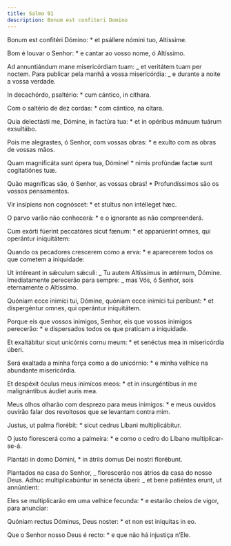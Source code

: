 ```yaml
---
title: Salmo 91
description: Bonum est confiteri Domino
---
```


<div class="side-by-side not-content">

Bonum est confitéri Dómino: \* et psállere nómini tuo, Altíssime.

Bom é louvar o Senhor: \* e cantar ao vosso nome, ó Altíssimo.

Ad annuntiándum mane misericórdiam tuam: _ et veritátem tuam per noctem. Para publicar pela manhã a vossa misericórdia: _ e durante a noite a vossa verdade.

In decachórdo, psaltério: \* cum cántico, in cíthara.

Com o saltério de dez cordas: \* com cântico, na cítara.

Quia delectásti me, Dómine, in factúra tua: \* et in opéribus mánuum tuárum exsultábo.

Pois me alegrastes, ó Senhor, com vossas obras: \* e exulto com as obras de vossas mãos.

Quam magnificáta sunt ópera tua, Dómine! \* nimis profúndæ factæ sunt cogitatiónes tuæ.

Quão magníficas são, ó Senhor, as vossas obras! \* Profundíssimos são os vossos pensamentos.

Vir insípiens non cognóscet: \* et stultus non intélleget hæc.

O parvo varão não conhecerá: \* e o ignorante as não compreenderá.

Cum exórti fúerint peccatóres sicut fænum: \* et apparúerint omnes, qui operántur iniquitátem:

Quando os pecadores crescerem como a erva: \* e aparecerem todos os que cometem a iniquidade:

Ut intéreant in sǽculum sǽculi: _ Tu autem Altíssimus in ætérnum, Dómine. Imediatamente perecerão para sempre: _ mas Vós, ó Senhor, sois eternamente o Altíssimo.

Quóniam ecce inimíci tui, Dómine, quóniam ecce inimíci tui períbunt: \* et dispergéntur omnes, qui operántur iniquitátem.

Porque eis que vossos inimigos, Senhor, eis que vossos inimigos perecerão: \* e dispersados todos os que praticam a iniquidade.

Et exaltábitur sicut unicórnis cornu meum: \* et senéctus mea in misericórdia úberi.

Será exaltada a minha força como a do unicórnio: \* e minha velhice na abundante misericórdia.

Et despéxit óculus meus inimícos meos: \* et in insurgéntibus in me malignántibus áudiet auris mea.

Meus olhos olharão com desprezo para meus inimigos: \* e meus ouvidos ouvirão falar dos revoltosos que se levantam contra mim.

Justus, ut palma florébit: \* sicut cedrus Líbani multiplicábitur.

O justo florescerá como a palmeira: \* e como o cedro do Líbano multiplicar-se-á.

Plantáti in domo Dómini, \* in átriis domus Dei nostri florébunt.

Plantados na casa do Senhor, _ florescerão nos átrios da casa do nosso Deus. Adhuc multiplicabúntur in senécta úberi: _ et bene patiéntes erunt, ut annúntient:

Eles se multiplicarão em uma velhice fecunda: \* e estarão cheios de vigor, para anunciar:

Quóniam rectus Dóminus, Deus noster: \* et non est iníquitas in eo.

Que o Senhor nosso Deus é recto: \* e que não há injustiça n’Ele.

</div>
